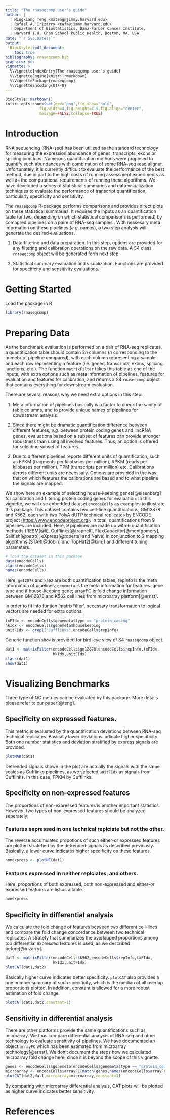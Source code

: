```yaml
---
title: "The rnaseqcomp user's guide"
author: |
  | Mingxiang Teng <mxteng@jimmy.harvard.edu>
  | Rafael A. Irizarry <rafa@jimmy.harvard.edu>
  | Department of Biostatistics, Dana-Farber Cancer Institute, 
  | Harvard T.H. Chan School Public Health, Boston, MA, USA
date: "`r Sys.Date()`"
output:
  BiocStyle::pdf_document:
    toc: true
bibliography: rnaseqcomp.bib
graphics: yes
vignette: >
  %\VignetteIndexEntry{The rnaseqcomp user's guide}
  %\VignetteEngine{knitr::rmarkdown}
  %\VignettePackage{rnaseqcomp}
  %\VignetteEncoding{UTF-8}
---
```


```r
BiocStyle::markdown()
knitr::opts_chunk$set(dev="png",fig.show="hold",
               fig.width=4,fig.height=4.5,fig.align="center",
               message=FALSE,collapse=TRUE)
```

# Introduction

RNA sequencing (RNA-seq) has been utilized as the standard technology for 
measuring the expression abundance of genes, transcripts, exons or splicing
junctions. Numerous quantification methods were proposed to quantify such
abundances with combination of some RNA-seq read aligner. Unfortunately, it
is currently difficult to evaluate the performance of the best method, due
in part to the high costs of running assessment experiments as well as the
computational requirements of running these algorithms. We have developed
a series of statistical summaries and data visualization techniques to
evaluate the performance of transcript quantification, particularly
specificity and sensitivity.

The `rnaseqcomp` R-package performs comparisons and provides direct plots
on these statistical summaries. It requires the inputs as an quantification
table (or two, depending on which statistical comparisons is performed) by
comapred pipelines on a paire of RNA-seq samples . With nessesary meta
information on these pipelines (*e.g.* names), a two step analysis will
generate the desired evaluations.

  1. Data filtering and data preparation. In this step, options are provided
  for any filtering and calibration operations on the raw data. A S4 class
  `rnaseqcomp` object will be generated form next step.
  
  1. Statistical summary evaluation and visualization. Functions are provided
  for specificity and sensitivity evaluations.

# Getting Started

Load the package in R

```r
library(rnaseqcomp)
```

# Preparing Data

As the benchmark evaluation is performed on a pair of RNA-seq replicates, a
quantification table should contain $2n$ columns ($n$ corresponding to the
numebr of pipeline compared), with each column representing a sample and each
row representing a feature (*i.e.* genes, transcripts, exons, splicing
junctions, etc.). The function `matrixFilter` takes this table as one of the
inputs, with extra options such as meta information of pipelines, features
for evaluation and features for calibration, and returns a S4 `rnaseqcomp`
object that contains everything for downstream evaluation.

There are several reasons why we need extra options in this step:

  1. Meta information of pipelines basically is a factor to check the sanity
  of table columns, and to provide unique names of pipelines for downstream
  analysis.
  
  1. Since there might be dramatic quantification difference between different
  features, *e.g.* between protein coding genes and lincRNA genes, evaluations
  based on a subset of features can provide stronger robustness than using all
  involved features. Thus, an option is offered for selecting subset of
  features.
  
  1. Due to different pipelines reports different units of quantification,
  such as FPKM (fragments per kilobases per million), RPKM (reads per
  kilobases per million), TPM (transcripts per million) etc. Calibrations
  across different units are necessary. Options are provided in the way that
  on which features the calibrations are based and to what pipeline the
  signals are mapped. 

We show here an example of selecting house-keeping genes[@eisenberg] for
calibration and filtering protein coding genes for evaluation. In this
vignette, we will use enbedded dataset `encodeCells` as examples to
illustrate this package. This dataset contains two cell-line
quantifications, GM12878 and K562, each with two PolyA dUTP technical 
replicates by ENCODE project 
[(https://www.encodeproject.org)](https://www.encodeproject.org).
In total, quantifications from 9 pipelines are
included. Here, 9 pipelines are made up with 6 quantification methods
(RESM[@li], Cufflinks[@trapnell], FluxCapacitor[@montgomery],
Sailfish[@patro], eXpress[@roberts] and Naive) in conjunction to 2 mapping
algorithms (STAR[@dobin] and TopHat2[@kim]) and different tuning parameters.

```r
# load the dataset in this package
data(encodeCells)
class(encodeCells)
names(encodeCells)
```

Here, `gm12878` and `k562` are both quantification tables; repInfo is the meta
information of pipelines; `genemeta` is the meta information for features:
gene type and if house-keeping gene; arrayFC is fold change information
between GM12878 and K562 cell lines from microarray platform[@ernst].

In order to fit into funtion 'matrixFilter', necessary transformation to
logical vectors are needed for extra options.

```r
txFIdx <- encodeCells$genemeta$type == "protein_coding" 
hkIdx <- encodeCells$genemeta$housekeeping
unitFIdx <- grepl("Cufflinks",encodeCells$repInfo)
```

Generic function `show` is provided for bird-eye view of S4 `rnaseqcomp`
object.

```r
dat1 <- matrixFilter(encodeCells$gm12878,encodeCells$repInfo,txFIdx,
                     hkIdx,unitFIdx)
class(dat1)
show(dat1)
```

# Visualizing Benchmarks

Three type of QC metrics can be evaluated by this package. More details
please refer to our paper[@teng]. 

## Specificity on expressed features. 

This metric is evaluated by the quantification deviations between RNA-seq
technical replicates. Basically lower deviations indicate higher specificity.
Both one number statistics and deviation stratified by express signals are
provided.

```r
plotMAD(dat1)
```

Detrended signals shown in the plot are actually the signals with the same
scales as Cufflinks pipelines, as we selected `unitFIdx` as signals from
Cufflinks. In this case, FPKM by Cufflinks.

## Specificity on non-expressed features

The proportions of non-expressed features is another important statistics.
However, two types of non-expressed features should be analyzed seperately:

### Features expressed in one technical replciate but not the other.

The reverse accumulated propotions of such either-or expressed features are
plotted stratefied by the detrended signals as described previously.
Basically, a lower curve indicates higher specificity on these features.

```r
nonexpress <- plotNE(dat1)
```

### Features expressed in neither replciates, and others.

Here, proportions of both expressed, both non-expressed and either-or
expressed features are list as a table.
```r
nonexpress
```

## Specificity in differential analysis

We calculate the fold change of features between two different cell-lines
and compare the fold change concordance between two technical replicates.
A stratefy that summarizes the overlapped proportions among top differential
expressed features is used, as we described before[@irizarry]. 

```r
dat2 <- matrixFilter(encodeCells$k562,encodeCells$repInfo,txFIdx,
                     hkIdx,unitFIdx)
plotCAT(dat1,dat2)
```

Basically higher curve indicates better specificity. `plotCAT` also
provides a one number summary of such specificity, which is the median of
all overlap proportions plotted. In addition, constant is allowed for a
more robust estimation of fold change.
```r
plotCAT(dat1,dat2,constant=1)
```

## Sensitivity in differential analysis

There are other platforms provide the same quantifications such as microarray.
We thus compare differential analysis of RNA-seq and other technology to
evaluate sensitivity of pipelines. We have documented an object `arrayFC`
which has been estimated from microarray technology[@ernst]. We don't
document the steps how we calculated microarray fold change here, since it
is beyond the scope of this vignette. 

```r
genes <- encodeCells$genemeta[encodeCells$genemeta$type == "protein_coding", 1]
microarray <- encodeCells$arrayFC[match(genes,names(encodeCells$arrayFC))]
plotCAT(dat2,dat1,microarray=microarray,constant=1)
```

By comparing with microarray differential analysis, CAT plots will be plotted
as higher curve indicates better sensitivity. 

# References


